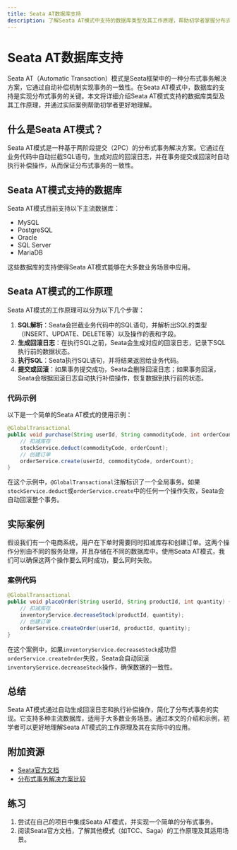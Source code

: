 ```yaml
---
title: Seata AT数据库支持
description: 了解Seata AT模式中支持的数据库类型及其工作原理，帮助初学者掌握分布式事务的实现。
---
```


# Seata AT数据库支持

Seata AT（Automatic Transaction）模式是Seata框架中的一种分布式事务解决方案，它通过自动补偿机制实现事务的一致性。在Seata AT模式中，数据库的支持是实现分布式事务的关键。本文将详细介绍Seata AT模式支持的数据库类型及其工作原理，并通过实际案例帮助初学者更好地理解。

## 什么是Seata AT模式？

Seata AT模式是一种基于两阶段提交（2PC）的分布式事务解决方案。它通过在业务代码中自动拦截SQL语句，生成对应的回滚日志，并在事务提交或回滚时自动执行补偿操作，从而保证分布式事务的一致性。

## Seata AT模式支持的数据库

Seata AT模式目前支持以下主流数据库：

- MySQL
- PostgreSQL
- Oracle
- SQL Server
- MariaDB

这些数据库的支持使得Seata AT模式能够在大多数业务场景中应用。

## Seata AT模式的工作原理

Seata AT模式的工作原理可以分为以下几个步骤：

1. **SQL解析**：Seata会拦截业务代码中的SQL语句，并解析出SQL的类型（INSERT、UPDATE、DELETE等）以及操作的表和字段。
2. **生成回滚日志**：在执行SQL之前，Seata会生成对应的回滚日志，记录下SQL执行前的数据状态。
3. **执行SQL**：Seata执行SQL语句，并将结果返回给业务代码。
4. **提交或回滚**：如果事务提交成功，Seata会删除回滚日志；如果事务回滚，Seata会根据回滚日志自动执行补偿操作，恢复数据到执行前的状态。

### 代码示例

以下是一个简单的Seata AT模式的使用示例：

```java
@GlobalTransactional
public void purchase(String userId, String commodityCode, int orderCount) {
    // 扣减库存
    stockService.deduct(commodityCode, orderCount);
    // 创建订单
    orderService.create(userId, commodityCode, orderCount);
}
```

在这个示例中，`@GlobalTransactional`注解标识了一个全局事务。如果`stockService.deduct`或`orderService.create`中的任何一个操作失败，Seata会自动回滚整个事务。

## 实际案例

假设我们有一个电商系统，用户在下单时需要同时扣减库存和创建订单。这两个操作分别由不同的服务处理，并且存储在不同的数据库中。使用Seata AT模式，我们可以确保这两个操作要么同时成功，要么同时失败。

### 案例代码

```java
@GlobalTransactional
public void placeOrder(String userId, String productId, int quantity) {
    // 扣减库存
    inventoryService.decreaseStock(productId, quantity);
    // 创建订单
    orderService.createOrder(userId, productId, quantity);
}
```

在这个案例中，如果`inventoryService.decreaseStock`成功但`orderService.createOrder`失败，Seata会自动回滚`inventoryService.decreaseStock`操作，确保数据的一致性。

## 总结

Seata AT模式通过自动生成回滚日志和执行补偿操作，简化了分布式事务的实现。它支持多种主流数据库，适用于大多数业务场景。通过本文的介绍和示例，初学者可以更好地理解Seata AT模式的工作原理及其在实际中的应用。

## 附加资源

- [Seata官方文档](https://seata.io/zh-cn/docs/overview/what-is-seata.html)
- [分布式事务解决方案比较](https://dzone.com/articles/distributed-transaction-solutions-comparison)

## 练习

1. 尝试在自己的项目中集成Seata AT模式，并实现一个简单的分布式事务。
2. 阅读Seata官方文档，了解其他模式（如TCC、Saga）的工作原理及其适用场景。
